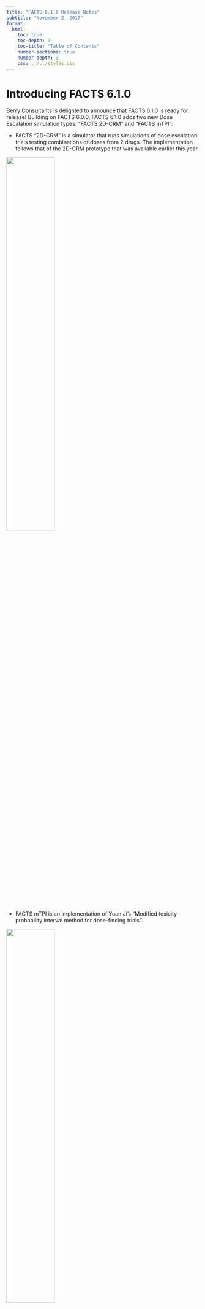 ```yaml
---
title: "FACTS 6.1.0 Release Notes"
subtitle: "November 2, 2017"
format: 
  html:
    toc: true
    toc-depth: 3
    toc-title: "Table of Contents"
    number-sections: true
    number-depth: 3
    css: ../../styles.css
---
```


# Introducing FACTS 6.1.0

Berry Consultants is delighted to announce that FACTS 6.1.0 is ready for release! Building on FACTS 6.0.0, FACTS 6.1.0 adds two new Dose Escalation simulation types: “FACTS 2D-CRM” and “FACTS mTPI”:

-   FACTS “2D-CRM” is a simulator that runs simulations of dose escalation trials testing combinations of doses from 2 drugs. The implementation follows that of the 2D-CRM prototype that was available earlier this year.

![](images/clipboard-1289771161.png){width="50%" fig-align="center"}

-   FACTS mTPI is an implementation of Yuan Ji’s “Modified toxicity probability interval method for dose-finding trials”.

![](images/clipboard-1706677790.png){width="50%" fig-align="center"}

FACTS 6.1.0 also adds a major piece of simulation functionality across (almost) all FACTS engines: ‘Design Variants’, these allow you to have within one “.facts” file, multiple designs with different maximum sample sizes. This makes it much easier to estimate the required sample size for a design. The feature includes the ability to mark specific treatment arms or groups as ‘correct choices’, and FACTS now summarizes not only the proportions of successful and unsuccessful trials, but also proportions of successful trials that also made correct choices.

![](images/clipboard-1038435020.png){width="50%" fig-align="center"}

FACTS 6.1.0 is fully backwards compatible with FACTS 6.0.0 and 5 – it can load and run all your FACTS 6.0.0 and FACTS 5 designs – and then use new FACTS 6.1.0 features with those designs. You can have FACTS 6.1.0 and FACTS 6.0.0 installed on the same machine, so it’s easy to have a transition period as you move to the new version.

# Key New Features

-   FACTS Dose Escalation:
    -   Design Variants in N-CRM.
    -   2D-CRM
    -   mTPI
-   FACTS Enrichment Designs:
    -   Design Variants
    -   The ability to extend hierarchical modeling with clustered model.
-   FACTS Core:
    -   Design Variants
    -   Better control over which frequentist calculations are performed.
    -   The ability to use p-value QOIs for early success/futility decision making.
-   FACTS Staged Design:
    -   Design Variants
    -   There is now an ‘Analysis’ tab in Staged Design.

# Downloading FACTS 6.1.0

The FACTS 6.1.0 release is available for download from the Berry Consultants FACTS 6 ftp repository at http://berry1.berryconsultants.com/facts_6/.

Login using:

-   Username: facts_6
-   Password: DynIrgyur4

There are, as usual, 4 files to download: Documents.zip, Examples.zip, Setup.msi, setup.exe. Obfuscated versions of setup.exe and Setup.msi have been included for those of you accessing through firewalls that prevent the download of .exe and .msi files. Having downloaded setup.e_e and Setup.m_i simply rename the file suffix before using.

# Installing FACTS 6.1.0

As with previous version of FACTS, FACTS 6.1.0 installs on a PC. Simply place the downloaded files on the PC / laptop it is to be installed on and run the file “setup.exe”. You will need a new FACTS license key for this new version. It will be sent to you separately.

For any support questions or issues, please [contact us](../../individualPages/contact.qmd).
